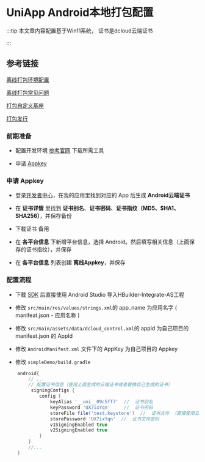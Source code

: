 # UniApp Android本地打包配置

:::tip
本文章内容配置基于Win11系统， 证书是dcloud云端证书

:::

## 参考链接

[离线打包环境配置](https://nativesupport.dcloud.net.cn/AppDocs/usesdk/android.html#%E9%85%8D%E7%BD%AE%E5%B7%A5%E7%A8%8B)

[离线打包常见问题](https://nativesupport.dcloud.net.cn/AppDocs/usesdk/appkey.html)

[打包自定义基座](https://ask.dcloud.net.cn/article/35482)

[打包发行](https://nativesupport.dcloud.net.cn/AppDocs/package/android.html)


### 前期准备

- 配置开发环境 [参考官网](https://nativesupport.dcloud.net.cn/AppDocs/usesdk/android.html#appname) 下载所需工具

- 申请 [Appkey](https://nativesupport.dcloud.net.cn/AppDocs/usesdk/appkey.html) 

### 申请 Appkey

- 登录[开发者中心](https://dev.dcloud.net.cn/pages/app/list)，在我的应用里找到对应的 App 后生成 **Android云端证书**

- 在 **证书详情** 里找到 **证书别名**、**证书密码**、**证书指纹（MD5、SHA1、SHA256）**，并保存备份

- 下载证书 备用

- 在 **各平台信息** 下新增平台信息，选择 Android。然后填写相关信息（上面保存的证书指纹），并保存

- 在 **各平台信息** 列表创建 **离线Appkey**，并保存


### 配置流程

- 下载 [SDK](https://nativesupport.dcloud.net.cn/AppDocs/download/android.html) 后直接使用 Android Studio 导入HBuilder-Integrate-AS工程

- 修改 `src/main/res/values/strings.xml`的 app_name 为应用名字 ( manifeat.json - 应用名称 )

- 修改 `src/main/assets/data/dcloud_control.xml`的 appid 为自己项目的 manifeat.json 的 AppId

- 修改 `AndroidManifest.xml` 文件下的 AppKey 为自己项目的 Appkey

- 修改 `simpleDemo/build.gradle`

```gradle
    android{
        // ...
        // 配置证书信息（使用上面生成的云端证书或者替换自己生成的证书）
         signingConfigs {
            config {
                keyAlias '__uni__09c5ff7'  //  证书别名
                keyPassword 'UX7ixYqn'     //  证书密码
                storeFile file('test.keystore')  //  证书文件 （直接使用云端证书）
                storePassword 'UX7ixYqn'  //  证书文件密码
                v1SigningEnabled true
                v2SigningEnabled true
            }
        }
        //...
    }
```


